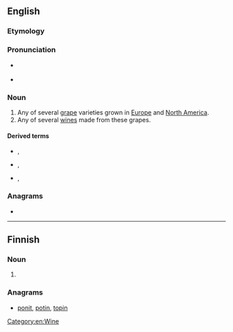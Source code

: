 {{also|Pinot}}
==English==

===Etymology===
{{bor|en|fr|pinot}}

===Pronunciation===
* {{a|US}} {{IPA|/ˈpinoʊ/|lang=en}}
* {{rhymes|iːnəʊ|lang=en}}

===Noun===
{{wikipedia}}
{{en-noun|~}}

# Any of several [[grape]] varieties grown in [[Europe]] and [[North America]].
# Any of several [[wine]]s made from these grapes.

====Derived terms====
* {{l|en|pinot blanc}}, {{l|en|pinot bianco}}
* {{l|en|pinot gris}}, {{l|en|pinot grigio}}
* {{l|en|pinot noir}}, {{l|en|pinot nero}}

===Anagrams===
* {{anagrams|en|Pinto|opt-in|pinto|piton|point}}

[[Category:en:Wine]]

----

==Finnish==

===Noun===
{{head|fi|noun form}}

# {{plural of|pino|lang=fi}}

===Anagrams===
* [[ponit#Finnish|ponit]], [[potin#Finnish|potin]], [[topin#Finnish|topin]]